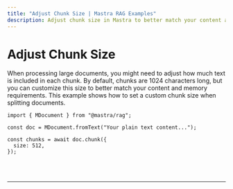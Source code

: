 ```yaml
---
title: "Adjust Chunk Size | Mastra RAG Examples"
description: Adjust chunk size in Mastra to better match your content and memory requirements.
---
```



# Adjust Chunk Size

When processing large documents, you might need to adjust how much text is included in each chunk. By default, chunks are 1024 characters long, but you can customize this size to better match your content and memory requirements. This example shows how to set a custom chunk size when splitting documents.

```tsx copy
import { MDocument } from "@mastra/rag";

const doc = MDocument.fromText("Your plain text content...");

const chunks = await doc.chunk({
  size: 512,
});
```

<br />
<br />
<hr className="dark:border-[#404040] border-gray-300" />
<br />
<br />
<GithubLink
  link={
    "https://github.com/mastra-ai/mastra/blob/main/examples/basics/rag/adjust-chunk-size"
  }
/>
